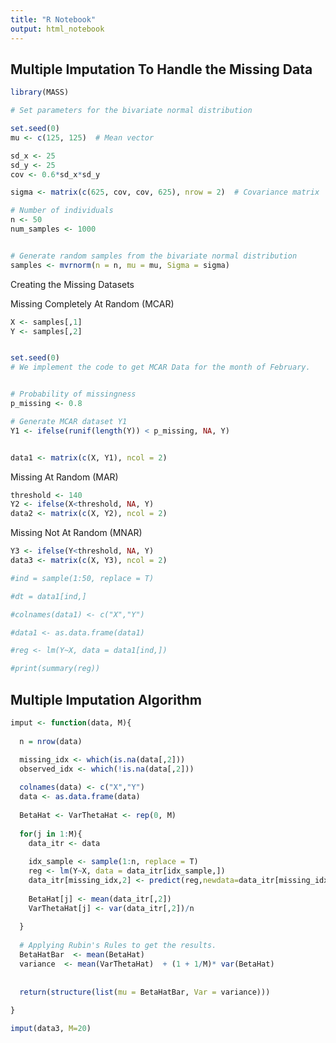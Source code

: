---
title: "R Notebook"
output: html_notebook
---

## Multiple Imputation To Handle the Missing Data

```{r}

library(MASS)

# Set parameters for the bivariate normal distribution

set.seed(0)
mu <- c(125, 125)  # Mean vector

sd_x <- 25
sd_y <- 25
cov <- 0.6*sd_x*sd_y

sigma <- matrix(c(625, cov, cov, 625), nrow = 2)  # Covariance matrix

# Number of individuals
n <- 50
num_samples <- 1000


# Generate random samples from the bivariate normal distribution
samples <- mvrnorm(n = n, mu = mu, Sigma = sigma)


```

Creating the Missing Datasets

Missing Completely At Random (MCAR)

```{r}
X <- samples[,1]
Y <- samples[,2]


set.seed(0)
# We implement the code to get MCAR Data for the month of February. 


# Probability of missingness
p_missing <- 0.8

# Generate MCAR dataset Y1
Y1 <- ifelse(runif(length(Y)) < p_missing, NA, Y)


data1 <- matrix(c(X, Y1), ncol = 2)
```


Missing At Random (MAR)
```{r}

threshold <- 140
Y2 <- ifelse(X<threshold, NA, Y)
data2 <- matrix(c(X, Y2), ncol = 2)


```

Missing Not At Random (MNAR)

```{r}
Y3 <- ifelse(Y<threshold, NA, Y)
data3 <- matrix(c(X, Y3), ncol = 2)

```

```{r}
#ind = sample(1:50, replace = T)

#dt = data1[ind,]

#colnames(data1) <- c("X","Y")

#data1 <- as.data.frame(data1)

#reg <- lm(Y~X, data = data1[ind,])

```



```{r}
#print(summary(reg))
```


## Multiple Imputation Algorithm 

```{r}

imput <- function(data, M){
  
  n = nrow(data)

  missing_idx <- which(is.na(data[,2]))
  observed_idx <- which(!is.na(data[,2]))
  
  colnames(data) <- c("X","Y")
  data <- as.data.frame(data)
  
  BetaHat <- VarThetaHat <- rep(0, M)
  
  for(j in 1:M){
    data_itr <- data
    
    idx_sample <- sample(1:n, replace = T)
    reg <- lm(Y~X, data = data_itr[idx_sample,])
    data_itr[missing_idx,2] <- predict(reg,newdata=data_itr[missing_idx,1,drop=F])+rnorm(length(missing_idx),0,(summary(reg))$sigma)
    
    BetaHat[j] <- mean(data_itr[,2])
    VarThetaHat[j] <- var(data_itr[,2])/n
    
  }
  
  # Applying Rubin's Rules to get the results. 
  BetaHatBar  <- mean(BetaHat)
  variance  <- mean(VarThetaHat)  + (1 + 1/M)* var(BetaHat)
  
  
  return(structure(list(mu = BetaHatBar, Var = variance)))
  
}

```


```{r}
imput(data3, M=20)
```


